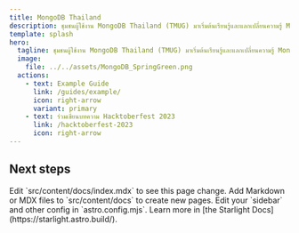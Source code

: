```yaml
---
title: MongoDB Thailand
description: ชุมชนผู้ใช้งาน MongoDB Thailand (TMUG) มาเริ่มต้นเรียนรู้และแลกเปลี่ยนความรู้ MongoDB ภาษาไทยกัน
template: splash
hero:
  tagline: ชุมชนผู้ใช้งาน MongoDB Thailand (TMUG) มาเริ่มต้นเรียนรู้และแลกเปลี่ยนความรู้ MongoDB ภาษาไทยกัน
  image:
    file: ../../assets/MongoDB_SpringGreen.png
  actions:
    - text: Example Guide
      link: /guides/example/
      icon: right-arrow
      variant: primary
    - text: ร่วมเขียนบทความ Hacktoberfest 2023
      link: /hacktoberfest-2023
      icon: right-arrow
---
```



## Next steps

<CardGrid stagger>
	<Card title="Update content" icon="pencil">
		Edit `src/content/docs/index.mdx` to see this page change.
	</Card>
	<Card title="Add new content" icon="add-document">
		Add Markdown or MDX files to `src/content/docs` to create new pages.
	</Card>
	<Card title="Configure your site" icon="setting">
		Edit your `sidebar` and other config in `astro.config.mjs`.
	</Card>
	<Card title="Read the docs" icon="open-book">
		Learn more in [the Starlight Docs](https://starlight.astro.build/).
	</Card>
</CardGrid>
